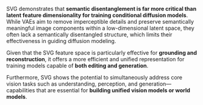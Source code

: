 SVG demonstrates that **semantic disentanglement is far more critical than latent feature dimensionality for training conditional diffusion models**. While VAEs aim to remove imperceptible details and preserve semantically meaningful image components within a low-dimensional latent space, they often lack a semantically disentangled structure, which limits their effectiveness in guiding diffusion modeling.

Given that the SVG feature space is particularly effective for **grounding and reconstruction**, it offers a more efficient and unified representation for training models capable of **both editing and generation**.

Furthermore, SVG shows the potential to simultaneously address core vision tasks such as understanding, perception, and generation—capabilities that are essential for **building unified vision models or world models**.